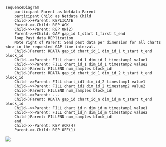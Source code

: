 ```
sequenceDiagram
    participant Parent as Netdata Parent
    participant Child as Netdata Child
    Child->>+Parent: REPLICATE
    Parent->>-Child: REP ACK
    Child->>+Parent: REP ON(2)
    Parent->>+Child: GAP gap_id t_start t_first t_end
    loop Past data REPlication
    Note right of Parent: Send past data per dimension for all charts <br> in the requested GAP time interval.
    Child-)Parent: RDATA gap_id chart_id_1 dim_id_1 t_start t_end block_id
    Child-->>Parent: FILL chart_id_1 dim_id_1 timestamp1 value1
    Child-->>Parent: FILL chart_id_1 dim_id_1 timestamp2 value2
    Child-)Parent: FILLEND num_samples block_id
    Child-)Parent: RDATA gap_id chart_id_1 dim_id_2 t_start t_end block_id
    Child-->>Parent: FILL chart_id1 dim_id_2 timestamp1 value1
    Child-->>Parent: FILL chart_id1 dim_id_2 timestamp2 value2
    Child-)Parent: FILLEND num_samples block_id
    Child-->>Parent: ...
    Child-)Parent: RDATA gap_id chart_id_n dim_id_m t_start t_end block_id
    Child-->>Parent: FILL chart_id_n dim_id_m timestamp1 value1
    Child-->>Parent: FILL chart_id_n dim_id_m timestamp2 value2
    Child-)Parent: FILLEND num_samples block_id    
    end
    Child->>-Parent: REP ACK(4)
    Parent->>-Child: REP OFF(1)
```

[![](https://mermaid.ink/img/pako:eNqtVF1rGzEQ_CuLnmwSG2z6dATD4Y8SahyT5PHAyKc9W1QnXaW9Qgj579n7So70WlqnepHQzoxmhLTPInUKRSQC_ijRprjS8uRlnljgUUhPOtWFtAR76ZEnGWCHpCTJdudX5PKsjeoD640GVy8ni8VVQ47gfr3f3i7jx3VTb7YZMKmRdR3i5bffs-FuN5qPP7CvWvbXeA8nWRy0AjoEYpM8Z9qHakbbmjLOFczlzdouixqdStLONvWdIwSvT2cCl0F39gPzOXfHKtCD0jnawDzInAdpDKRnPjPAzdEvQFugMwtVNx0IVe2OmMIVQv9Tmmk_5vgt5Cp-jLsYtSAvDrPqtGbxHq2ydDQu_c6FvhZfSae2ud1uh1XYCevkxQzYSomziwXmjcB8ME1FX-9WYMv8EBhsMAxa_tv480_E74tckn6I_1_C9w6cTv_lVdjOUf6ZV9FXuehVDAlcfDEVvCG9_diuEUz6jYDbxOjL-A995G6zGc0YIK5Fjj6XWnHje64IieCfmWMiIl4qzGRpKBGJfWFoWfD_xrXS5LyIMmkCXgtZknt4sqmIyJfYgdrm2aJeXgGxzcZ2)](https://mermaid.live/edit#pako:eNqtVF1rGzEQ_CuLnmwSG2z6dATD4Y8SahyT5PHAyKc9W1QnXaW9Qgj579n7So70WlqnepHQzoxmhLTPInUKRSQC_ijRprjS8uRlnljgUUhPOtWFtAR76ZEnGWCHpCTJdudX5PKsjeoD640GVy8ni8VVQ47gfr3f3i7jx3VTb7YZMKmRdR3i5bffs-FuN5qPP7CvWvbXeA8nWRy0AjoEYpM8Z9qHakbbmjLOFczlzdouixqdStLONvWdIwSvT2cCl0F39gPzOXfHKtCD0jnawDzInAdpDKRnPjPAzdEvQFugMwtVNx0IVe2OmMIVQv9Tmmk_5vgt5Cp-jLsYtSAvDrPqtGbxHq2ydDQu_c6FvhZfSae2ud1uh1XYCevkxQzYSomziwXmjcB8ME1FX-9WYMv8EBhsMAxa_tv480_E74tckn6I_1_C9w6cTv_lVdjOUf6ZV9FXuehVDAlcfDEVvCG9_diuEUz6jYDbxOjL-A995G6zGc0YIK5Fjj6XWnHje64IieCfmWMiIl4qzGRpKBGJfWFoWfD_xrXS5LyIMmkCXgtZknt4sqmIyJfYgdrm2aJeXgGxzcZ2)